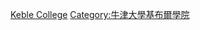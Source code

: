 {{Commons category|Alumni of Keble College, Oxford}}

[[Category:牛津大學校友|Keble College]]
[[Category:牛津大學基布爾學院|Category:牛津大學基布爾學院]]